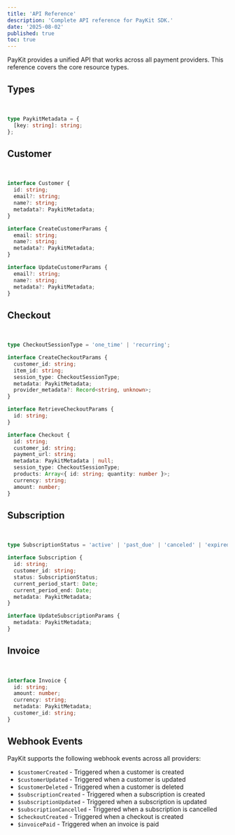 ```yaml
---
title: 'API Reference'
description: 'Complete API reference for PayKit SDK.'
date: '2025-08-02'
published: true
toc: true
---
```


PayKit provides a unified API that works across all payment providers. This reference covers the core resource types.

## Types

<br />

```typescript
type PaykitMetadata = {
  [key: string]: string;
};
```

## Customer

<br />

```typescript
interface Customer {
  id: string;
  email?: string;
  name?: string;
  metadata?: PaykitMetadata;
}

interface CreateCustomerParams {
  email: string;
  name?: string;
  metadata?: PaykitMetadata;
}

interface UpdateCustomerParams {
  email?: string;
  name?: string;
  metadata?: PaykitMetadata;
}
```

## Checkout

<br />

```typescript
type CheckoutSessionType = 'one_time' | 'recurring';

interface CreateCheckoutParams {
  customer_id: string;
  item_id: string;
  session_type: CheckoutSessionType;
  metadata: PaykitMetadata;
  provider_metadata?: Record<string, unknown>;
}

interface RetrieveCheckoutParams {
  id: string;
}

interface Checkout {
  id: string;
  customer_id: string;
  payment_url: string;
  metadata: PaykitMetadata | null;
  session_type: CheckoutSessionType;
  products: Array<{ id: string; quantity: number }>;
  currency: string;
  amount: number;
}
```

## Subscription

<br />

```typescript
type SubscriptionStatus = 'active' | 'past_due' | 'canceled' | 'expired';

interface Subscription {
  id: string;
  customer_id: string;
  status: SubscriptionStatus;
  current_period_start: Date;
  current_period_end: Date;
  metadata: PaykitMetadata;
}

interface UpdateSubscriptionParams {
  metadata: PaykitMetadata;
}
```

## Invoice

<br />

```typescript
interface Invoice {
  id: string;
  amount: number;
  currency: string;
  metadata: PaykitMetadata;
  customer_id: string;
}
```

## Webhook Events

PayKit supports the following webhook events across all providers:

- `$customerCreated` - Triggered when a customer is created
- `$customerUpdated` - Triggered when a customer is updated
- `$customerDeleted` - Triggered when a customer is deleted
- `$subscriptionCreated` - Triggered when a subscription is created
- `$subscriptionUpdated` - Triggered when a subscription is updated
- `$subscriptionCancelled` - Triggered when a subscription is cancelled
- `$checkoutCreated` - Triggered when a checkout is created
- `$invoicePaid` - Triggered when an invoice is paid

